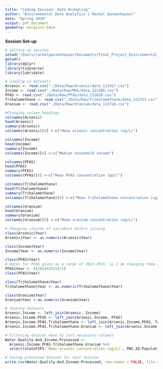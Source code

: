 ```yaml
---
title: "Coding Session: Data Wrangling"
author: "Environmental Data Analytics | Rachel Gonsenhauser"
date: "Spring 2020"
output: pdf_document
geometry: margin=2.54cm
---
```


**Session Set-up**

```r
# Setting up session
setwd("/Users/rachelgonsenhauser/Documents/Final_Project_Environmental_Data_Analytics")
getwd()
library(dplyr)
library(tidyverse)
library(lubridate)

# Loading in datasets
Arsenic <- read.csv("./Data/Raw/Arsenic/data_113417.csv")
Income <- read.csv("./Data/Raw/MHI/data_122206.csv")
PFAS <- read.csv("./Data/Raw/PFAS/data_112028.csv")
Trihalomethane <- read.csv("./Data/Raw/Trihalomethane/data_122753.csv")
Uranium <- read.csv("./Data/Raw/Uranium/data_113718.csv")
```

```r
#Changing column headings
colnames(Arsenic)
head(Arsenic)
summary(Arsenic)
colnames(Arsenic)[6] <-c("Mean arsenic concentration (ug/L)") 

colnames(Income)
head(Income)
summary(Income)
colnames(Income)[6] <-c("Median household income")

colnames(PFAS)
head(PFAS)
summary(PFAS)
colnames(PFAS)[6] <-c("Mean PFAS concentration (ppt)")

colnames(Trihalomethane)
head(Trihalomethane)
summary(Trihalomethane)
colnames(Trihalomethane)[6] <-c("Mean trihalomethane concentration (ug/L)")

colnames(Uranium)
head(Uranium)
summary(Uranium)
colnames(Uranium)[6] <-c("Mean uranium concentration (ug/L)")
```

```r
# Changing classes of variables before joining
class(Arsenic$Year)
Arsenic$Year <- as.numeric(Arsenic$Year)

class(Income$Year)
Income$Year <- as.numeric(Income$Year)

class(PFAS$Year)
# Dates for PFAS given as a range of 2013-2015, so I am changing them all to 2014 so I can integrate into dataset for possible analysis
PFAS$Year <- ((2013+2015)/2)
class(PFAS$Year)

class(Trihalomethane$Year)
Trihalomethane$Year <- as.numeric(Trihalomethane$Year)

class(Uranium$Year)
Uranium$Year <-as.numeric(Uranium$Year)
```

``` r
# Joining datasets
Arsenic.Income <- left_join(Arsenic, Income)
Arsenic.Income.PFAS <- left_join(Arsenic.Income, PFAS)
Arsenic.Income.PFAS.Trihalomethane <- left_join(Arsenic.Income.PFAS, Trihalomethane)
Arsenic.Income.PFAS.Trihalomethane.Uranium <- left_join(Arsenic.Income.PFAS.Trihalomethane, Uranium)
```
```r
# Filtering dataset down to just necessary columns
Water.Quality.And.Income.Processed <- 
  Arsenic.Income.PFAS.Trihalomethane.Uranium %>%
  select(stateFIPS:`Mean arsenic concentration (ug/L)`, PWS.ID:Population.Served, `Median household income`, `Mean PFAS concentration (ug/L)`, `Mean trihalomethane concentration (ug/L)`, `Mean uranium concentration (ug/L)`)

# Saving processed dataset for next session
write.csv(Water.Quality.And.Income.Processed, row.names = FALSE, file = "./Data/Processed/CDC_WaterQualityAndIncome_Processed.csv")
```
